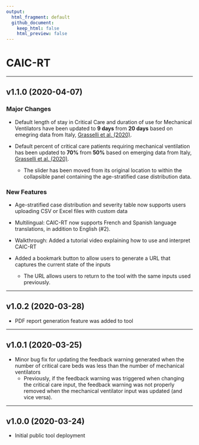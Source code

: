 ```yaml
---
output: 
  html_fragment: default
  github_document: 
    keep_html: false
    html_preview: false
---
```


# CAIC-RT

---

## v1.1.0 (2020-04-07)

### Major Changes

- Default length of stay in Critical Care and duration of use for Mechanical Ventilators have been updated to __9 days__ from __20 days__ based on emegring data from Italy, [Grasselli et al. (2020)](https://jamanetwork.com/journals/jama/fullarticle/2764365?utm_source=twitter).

- Default percent of critical care patients requiring mechanical ventilation has been updated to __70%__ from __50%__ based on emerging data from Italy, [Grasselli et al. (2020)](https://jamanetwork.com/journals/jama/fullarticle/2764365?utm_source=twitter).
  + The slider has been moved from its original location to within the collapsible panel containing the age-stratified case distribution data.

### New Features

- Age-stratified case distribution and severity table now supports users uploading CSV or Excel files with custom data

- Multilingual: CAIC-RT now supports French and Spanish language translations, in addition to English (#2).

- Walkthrough: Added a tutorial video explaining how to use and interpret CAIC-RT

- Added a bookmark button to allow users to generate a URL that captures the current state of the inputs
  + The URL allows users to return to the tool with the same inputs used previously.

---

## v1.0.2 (2020-03-28)

- PDF report generation feature was added to tool

---

## v1.0.1 (2020-03-25)

- Minor bug fix for updating the feedback warning generated when the number of critical care beds was less than the number of mechanical ventilators
  + Previously, if the feedback warning was triggered when changing the critical care input, the feedback warning was not properly removed when the mechanical ventilator input was updated (and vice versa).

---

## v1.0.0 (2020-03-24)

- Initial public tool deployment

